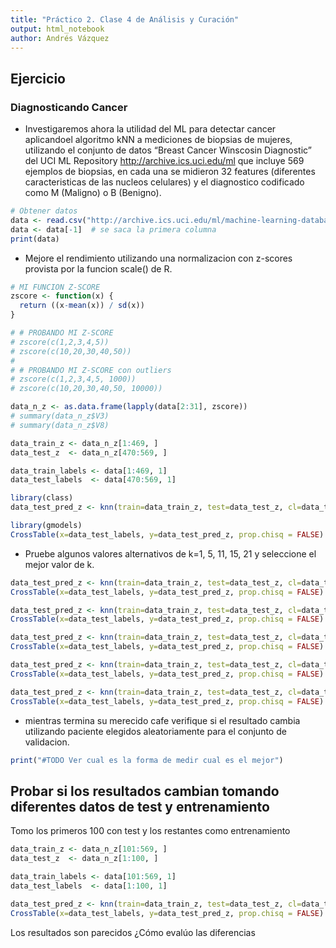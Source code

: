 ```yaml
---
title: "Práctico 2. Clase 4 de Análisis y Curación"
output: html_notebook
author: Andrés Vázquez
---
```


## Ejercicio
### Diagnosticando Cancer

* Investigaremos ahora la utilidad del ML para detectar cancer aplicandoel algoritmo kNN a mediciones de biopsias de mujeres, utilizando el  conjunto de datos  "Breast Cancer Winscosin Diagnostic" del UCI ML Repository <http://archive.ics.uci.edu/ml> que incluye 569 ejemplos de biopsias, en cada una se midieron 32 features  (diferentes caracteristicas de las nucleos celulares) y el diagnostico codificado como M (Maligno) o B (Benigno).

```r
# Obtener datos
data <- read.csv("http://archive.ics.uci.edu/ml/machine-learning-databases/breast-cancer-wisconsin/wdbc.data",header=FALSE)
data <- data[-1]  # se saca la primera columna
print(data)
```

+ Mejore el rendimiento utilizando una normalizacion con z-scores provista por la funcion scale() de R.


```r

# MI FUNCION Z-SCORE
zscore <- function(x) {
  return ((x-mean(x)) / sd(x))
}

# # PROBANDO MI Z-SCORE
# zscore(c(1,2,3,4,5))
# zscore(c(10,20,30,40,50))
# 
# # PROBANDO MI Z-SCORE con outliers
# zscore(c(1,2,3,4,5, 1000))
# zscore(c(10,20,30,40,50, 10000))

data_n_z <- as.data.frame(lapply(data[2:31], zscore))
# summary(data_n_z$V3)
# summary(data_n_z$V8)

data_train_z <- data_n_z[1:469, ]
data_test_z  <- data_n_z[470:569, ] 

data_train_labels <- data[1:469, 1]
data_test_labels  <- data[470:569, 1]

library(class)
data_test_pred_z <- knn(train=data_train_z, test=data_test_z, cl=data_train_labels, k=21)

library(gmodels)
CrossTable(x=data_test_labels, y=data_test_pred_z, prop.chisq = FALSE)
```

+ Pruebe algunos valores alternativos de k=1, 5,  11, 15, 21 y seleccione el mejor valor de k.

```r
data_test_pred_z <- knn(train=data_train_z, test=data_test_z, cl=data_train_labels, k=1)
CrossTable(x=data_test_labels, y=data_test_pred_z, prop.chisq = FALSE)
```

```r
data_test_pred_z <- knn(train=data_train_z, test=data_test_z, cl=data_train_labels, k=5)
CrossTable(x=data_test_labels, y=data_test_pred_z, prop.chisq = FALSE)
```

```r
data_test_pred_z <- knn(train=data_train_z, test=data_test_z, cl=data_train_labels, k=11)
CrossTable(x=data_test_labels, y=data_test_pred_z, prop.chisq = FALSE)
```

```r
data_test_pred_z <- knn(train=data_train_z, test=data_test_z, cl=data_train_labels, k=15)
CrossTable(x=data_test_labels, y=data_test_pred_z, prop.chisq = FALSE)
```

```r
data_test_pred_z <- knn(train=data_train_z, test=data_test_z, cl=data_train_labels, k=21)
CrossTable(x=data_test_labels, y=data_test_pred_z, prop.chisq = FALSE)
```

+ mientras termina su merecido cafe verifique si el resultado cambia utilizando paciente elegidos aleatoriamente para el conjunto de validacion.

```r
print("#TODO Ver cual es la forma de medir cual es el mejor")
```


## Probar si los resultados cambian tomando diferentes datos de test y entrenamiento

Tomo los primeros 100 con test y los restantes como entrenamiento

```r
data_train_z <- data_n_z[101:569, ]
data_test_z  <- data_n_z[1:100, ] 

data_train_labels <- data[101:569, 1]
data_test_labels  <- data[1:100, 1]

data_test_pred_z <- knn(train=data_train_z, test=data_test_z, cl=data_train_labels, k=11)
CrossTable(x=data_test_labels, y=data_test_pred_z, prop.chisq = FALSE)

```

Los resultados son parecidos ¿Cómo evalúo las diferencias
